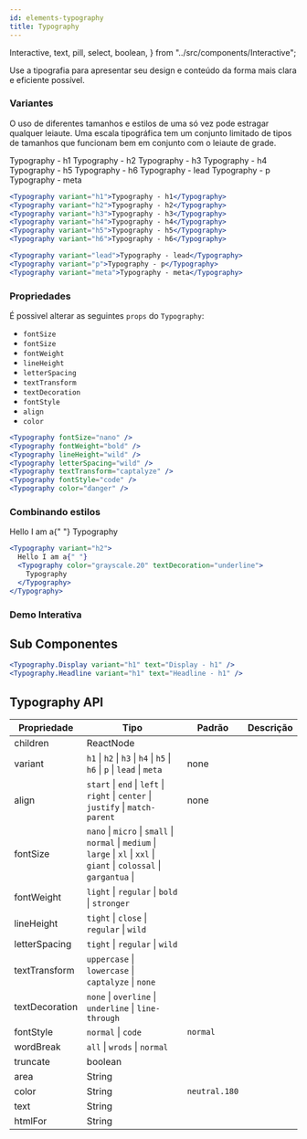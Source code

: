 ```yaml
---
id: elements-typography
title: Typography
---
```


  Interactive,
  text,
  pill,
  select,
  boolean,
} from "../src/components/Interactive";

Use a tipografia para apresentar seu design e conteúdo da forma mais clara e eficiente possível.

### Variantes

O uso de diferentes tamanhos e estilos de uma só vez pode estragar qualquer leiaute. Uma escala tipográfica tem um conjunto limitado de tipos de tamanhos que funcionam bem em conjunto com o leiaute de grade.

<Flex gap="large" mb="xl">
  <Flex gap="micro">
    <Typography variant="h1">Typography - h1</Typography>
    <Typography variant="h2">Typography - h2</Typography>
    <Typography variant="h3">Typography - h3</Typography>
    <Typography variant="h4">Typography - h4</Typography>
    <Typography variant="h5">Typography - h5</Typography>
    <Typography variant="h6">Typography - h6</Typography>
  </Flex>

  <Flex gap="micro">
    <Typography variant="lead">Typography - lead</Typography>
    <Typography variant="p">Typography - p</Typography>
    <Typography variant="meta">Typography - meta</Typography>
  </Flex>
</Flex>

```jsx
<Typography variant="h1">Typography - h1</Typography>
<Typography variant="h2">Typography - h2</Typography>
<Typography variant="h3">Typography - h3</Typography>
<Typography variant="h4">Typography - h4</Typography>
<Typography variant="h5">Typography - h5</Typography>
<Typography variant="h6">Typography - h6</Typography>

<Typography variant="lead">Typography - lead</Typography>
<Typography variant="p">Typography - p</Typography>
<Typography variant="meta">Typography - meta</Typography>
```

### Propriedades

É possivel alterar as seguintes `props` do `Typography`:

- `fontSize`
- `fontSize`
- `fontWeight`
- `lineHeight`
- `letterSpacing`
- `textTransform`
- `textDecoration`
- `fontStyle`
- `align`
- `color`

```jsx
<Typography fontSize="nano" />
<Typography fontWeight="bold" />
<Typography lineHeight="wild" />
<Typography letterSpacing="wild" />
<Typography textTransform="captalyze" />
<Typography fontStyle="code" />
<Typography color="danger" />
```

### Combinando estilos

<Typography variant="h2">
  Hello I am a{" "}
  <Typography color="grayscale.20" textDecoration="underline">
    Typography
  </Typography>
</Typography>

```jsx
<Typography variant="h2">
  Hello I am a{" "}
  <Typography color="grayscale.20" textDecoration="underline">
    Typography
  </Typography>
</Typography>
```

### Demo Interativa

<Interactive>
  <Flex width={150}>
    <Typography
      text={text("Text", "Ola Mundo")}
      align={select("Alinhamento", "start", [
        "start",
        "end",
        "left",
        "right",
        "center",
        "justify",
      ])}
      variant={select("Variantes", "h2", [
        "h1",
        "h2",
        "h3",
        "h4",
        "h5",
        "h6",
        "p",
        "lead",
        "meta",
      ])}
      color={select("Cores", "primary", colors)}
      letterSpacing={select("Espaçamento", "regular", [
        "tight",
        "regular",
        "wild",
      ])}
      textTransform={select("Transform", "none", [
        "none",
        "uppercase",
        "lowercase",
        "captalyze",
      ])}
      textDecoration={select("Decoration", "none", [
        "none",
        "overline",
        "underline",
        "line-through",
      ])}
      truncate={boolean("Truncate", false)}
    />
  </Flex>
</Interactive>

## Sub Componentes

<Flex mb="xl">
  <Typography.Display variant="h1" text="Display - h1" />
  <Typography.Headline variant="h1" text="Headline - h1" />
</Flex>

```jsx
<Typography.Display variant="h1" text="Display - h1" />
<Typography.Headline variant="h1" text="Headline - h1" />
```

## Typography API

| Propriedade    | Tipo                                                                                                                        | Padrão        | Descrição |
| -------------- | --------------------------------------------------------------------------------------------------------------------------- | ------------- | --------- |
| children       | ReactNode                                                                                                                   |               |           |
| variant        | `h1` \| `h2` \| `h3` \| `h4` \| `h5` \| `h6` \| `p` \| `lead` \| `meta`                                                     | none          |           |
| align          | `start` \| `end` \| `left` \| `right` \| `center` \| `justify` \| `match-parent`                                            | none          |           |
| fontSize       | `nano` \| `micro` \| `small` \| `normal` \| `medium` \| `large` \| `xl` \| `xxl` \| `giant` \| `colossal` \| `gargantua` \| |               |           |
| fontWeight     | `light` \| `regular` \| `bold` \| `stronger`                                                                                |               |           |
| lineHeight     | `tight` \| `close` \| `regular` \| `wild`                                                                                   |               |           |
| letterSpacing  | `tight` \| `regular` \| `wild`                                                                                              |               |           |
| textTransform  | `uppercase` \| `lowercase` \| `captalyze` \| `none`                                                                         |               |           |
| textDecoration | `none` \| `overline` \| `underline` \| `line-through`                                                                       |               |           |
| fontStyle      | `normal` \| `code`                                                                                                          | `normal`      |           |
| wordBreak      | `all` \| `wrods` \| `normal`                                                                                                |               |           |
| truncate       | boolean                                                                                                                     |               |           |
| area           | String                                                                                                                      |               |           |
| color          | String                                                                                                                      | `neutral.180` |           |
| text           | String                                                                                                                      |               |           |
| htmlFor        | String                                                                                                                      |               |           |
